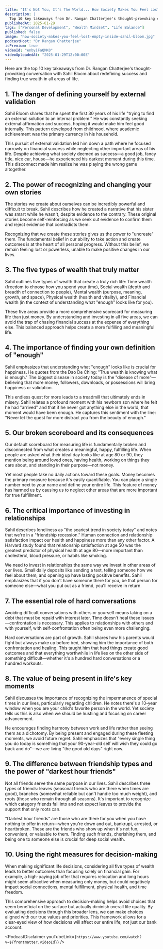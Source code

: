```yaml
---
title: "It's Not You, It's The World... How Society Makes You Feel Lost & Empty Inside | Sahil Bloom"
description: |
  Top 10 key takeaways from Dr. Rangan Chatterjee's thought-provoking conversation with Sahil Bloom about redefining success and finding true wealth in all areas of life.
publishedAt: 2025-01-29
tags: ["Personal Development", "Wealth Mindset", "Life Balance"]
published: false
image: "how-society-makes-you-feel-lost-empty-inside-sahil-bloom.jpg"
podcastHost: "Dr Rangan Chatterjee"
isPremium: true
videoId: "enbyiFaQMK0"
videoUploadedAt: "2025-01-29T12:00:00Z"
---
```



<PodcastSummaryPageLayout frontmatter={frontmatter}>

Here are the top 10 key takeaways from Dr. Rangan Chatterjee's thought-provoking conversation with Sahil Bloom about redefining success and finding true wealth in all areas of life.

## 1. The danger of defining yourself by external validation

Sahil Bloom shares that he spent the first 30 years of his life "trying to find an external solution to an internal problem." He was constantly seeking external affirmation and success, hoping it would make him feel good internally. This pattern developed from childhood, where academic achievement was the primary currency in his household.

This pursuit of external validation led him down a path where he focused narrowly on financial success while neglecting other important areas of his life. Despite achieving what society deemed as success—a good job, fancy title, nice car, house—he experienced his darkest moment during this time. This disconnect made him realize he was playing the wrong game altogether.

## 2. The power of recognizing and changing your own stories

The stories we create about ourselves can be incredibly powerful and difficult to break. Sahil describes how he created a narrative that his sister was smart while he wasn't, despite evidence to the contrary. These original stories become self-reinforcing as we seek out evidence to confirm them and reject evidence that contradicts them.

Recognizing that we create these stories gives us the power to "uncreate" them. The fundamental belief in our ability to take action and create outcomes is at the heart of all personal progress. Without this belief, we remain feeling lost or powerless, unable to make positive changes in our lives.

## 3. The five types of wealth that truly matter

Sahil outlines five types of wealth that create a truly rich life: Time wealth (freedom to choose how you spend your time), Social wealth (depth and breadth of connection to people), Mental wealth (purpose, meaning, growth, and space), Physical wealth (health and vitality), and Financial wealth (in the context of understanding what "enough" looks like for you).

These five areas provide a more comprehensive scorecard for measuring life than just money. By understanding and investing in all five areas, we can avoid the trap of chasing financial success at the expense of everything else. This balanced approach helps create a more fulfilling and meaningful life.

## 4. The importance of finding your own definition of "enough"

Sahil emphasizes that understanding what "enough" looks like is crucial for happiness. He quotes from the Dao De Ching: "True wealth is knowing what is enough." The biggest disease in society today is the "disease of more"—believing that more money, followers, downloads, or possessions will bring happiness or validation.

This endless quest for more leads to a treadmill that ultimately ends in misery. Sahil relates a profound moment with his newborn son where he felt he had "arrived" and that if he never got anything else in the world, that moment would have been enough. He captures this sentiment with the line: "Never let the quest for more distract you from the beauty of enough."

## 5. Our broken scoreboard and its consequences

Our default scoreboard for measuring life is fundamentally broken and disconnected from what creates a meaningful, happy, fulfilling life. When people are asked what their ideal day looks like at age 80 or 90, they mention being around loved ones, having health, working on things they care about, and standing in their purpose—not money.

Yet most people take no daily actions toward these goals. Money becomes the primary measure because it's easily quantifiable. You can place a single number next to your name and define your entire life. This feature of money has harmed us by causing us to neglect other areas that are more important for true fulfillment.

## 6. The critical importance of investing in relationships

Sahil describes loneliness as "the scariest trend in society today" and notes that we're in a "friendship recession." Human connection and relationship satisfaction impact our health and happiness more than any other factor. A Harvard study found that relationship satisfaction at age 50 was the greatest predictor of physical health at age 80—more important than cholesterol, blood pressure, or habits like smoking.

We need to invest in relationships the same way we invest in other areas of our lives. Small daily deposits like sending a text, telling someone how we feel about them, and opening up have lasting positive benefits. Sahil emphasizes that if you don't have someone there for you, be that person for someone else—what you put out as a friend, you'll receive in return.

## 7. The essential role of hard conversations

Avoiding difficult conversations with others or yourself means taking on a debt that must be repaid with interest later. Time doesn't heal these issues—confrontation is necessary. This applies to relationships with others and with yourself, with self-confrontation often being even more challenging.

Hard conversations are part of growth. Sahil shares how his parents would fight but always make up before bed, showing him the importance of both confrontation and healing. This taught him that hard things create good outcomes and that everything worthwhile in life lies on the other side of something difficult—whether it's a hundred hard conversations or a hundred workouts.

## 8. The value of being present in life's key moments

Sahil discusses the importance of recognizing the impermanence of special times in our lives, particularly regarding children. He notes there's a 10-year window when you are your child's favorite person in the world. Yet society tells us this is also when we should be hustling and focusing on career advancement.

He encourages finding harmony between work and life rather than seeing them as a dichotomy. By being present and engaged during these fleeting moments, we avoid future regret. Sahil emphasizes that "every single thing you do today is something that your 90-year-old self will wish they could go back and do"—we are living "the good old days" right now.

## 9. The difference between friendship types and the power of "darkest hour friends"

Not all friends serve the same purpose in our lives. Sahil describes three types of friends: leaves (seasonal friends who are there when times are good), branches (somewhat reliable but can't handle too much weight), and roots (those who remain through all seasons). It's important to recognize which category friends fall into and not expect leaves to provide the support that only roots can.

"Darkest hour friends" are those who are there for you when you have nothing to offer in return—when you're down and out, bankrupt, arrested, or heartbroken. These are the friends who show up when it's not fun, convenient, or valuable to them. Finding such friends, cherishing them, and being one to someone else is crucial for deep social wealth.

## 10. Using the right measures for decision-making

When making significant life decisions, considering all five types of wealth leads to better outcomes than focusing solely on financial gain. For example, a high-paying job offer that requires relocation and long hours might seem attractive when measuring only money, but could negatively impact social connections, mental fulfillment, physical health, and time freedom.

This comprehensive approach to decision-making helps avoid choices that seem beneficial on the surface but actually diminish overall life quality. By evaluating decisions through this broader lens, we can make choices aligned with our true values and priorities. This framework allows for a clear-eyed view of how decisions will affect our entire life, not just our bank account.

<PodcastDisclaimer
  youTubeLink={`https://www.youtube.com/watch?v=${frontmatter.videoId}`}
/>

</PodcastSummaryPageLayout>
